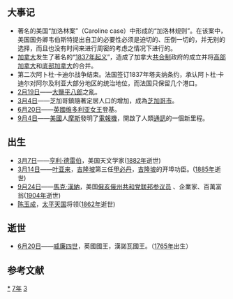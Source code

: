 {{yearTOC|1837|清'''[[道光|道光]]十七年'''；越南'''[[明命|明命]]十八年'''；日本'''[[天保_(日本)|天保]]八年'''}}
== 大事记 ==
* 著名的美国“加洛林案”（Caroline case）中形成的“加洛林规则”。在该案中，美国国务卿韦伯斯特提出自卫的必要性必须是迫切的、压倒一切的，并无别的选择，而且也没有时间来进行周密的考虑之情况下进行的。
* [[加拿大|加拿大]]发生了著名的“[[1837年起义|1837年起义]]”，造成了加拿大[[共合制|共合制]]政府的成立并将[[高部加拿大|高部加拿大]]和[[底部加拿大|底部加拿大]]的合并。
* 第二次阿卜杜·卡迪尔战争结束。法国签订1837年塔夫纳条约，承认阿卜杜·卡迪尔对阿尔及利亚大部分地区的统治地位，而法国只保留几个港口。
* [[2月19日|2月19日]]——[[大鹽平八郎|大鹽平八郎]]之亂。
* [[3月4日|3月4日]]——芝加哥鎮隨著定居人口的增加，成為[[芝加哥|芝加哥市]]。
* [[6月20日|6月20日]]——[[英国|英國]][[维多利亚女王|维多利亚女王]]登基。
* [[9月4日|9月4日]]——[[美國|美國]]人[[萨缪尔·摩尔斯|摩斯]]發明了[[電報機|電報機]]，開啟了人類[[通信|通訊]]的一個新里程。

== 出生 ==
* [[3月7日|3月7日]]——[[亨利·德雷伯|亨利·德雷伯]]，美国天文学家([[1882年|1882年]]逝世)
*[[3月14日|3月14日]]——[[葉亞來|叶亚来]]，[[吉隆坡|吉隆坡]]第三任[[甲必丹|甲必丹]]，[[吉隆坡|吉隆坡]]的开埠功臣。([[1885年|1885年]]逝世)
* [[9月24日|9月24日]]——[[馬克·漢納|馬克·漢納]]，美国[[俄亥俄州|俄亥俄州]][[共和党_(美国)|共和党]][[美国参议院|联邦参议员]]  、企業家、百萬富翁([[1904年|1904年]]逝世)
* [[陈玉成|陈玉成]]，[[太平天国|太平天国]]将领([[1862年|1862年]]逝世)

== 逝世 ==
{{Wikisource year mention}}
* [[6月20日|6月20日]]——[[威廉四世_(英國)|威廉四世]]，英國國王，漢諾瓦國王。（[[1765年|1765年]]出生）

==参考文献==

[[Category:1837年|*]]
[[Category:1830年代|7年]]
[[Category:19世纪各年|3]]